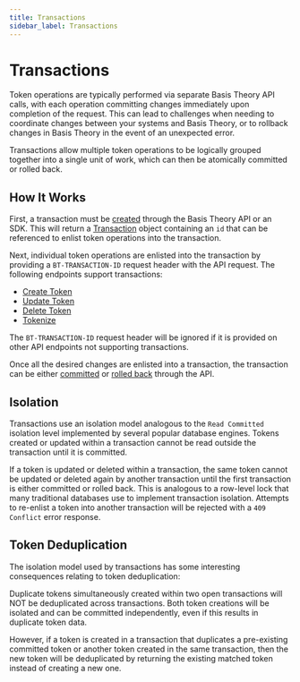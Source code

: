 ```yaml
---
title: Transactions
sidebar_label: Transactions
---
```



# Transactions <Enterprise />

Token operations are typically performed via separate Basis Theory API calls, with each operation committing changes immediately
upon completion of the request. This can lead to challenges when needing to coordinate changes between your
systems and Basis Theory, or to rollback changes in Basis Theory in the event of an unexpected error.

Transactions allow multiple token operations to be logically grouped together into a single unit of work,
which can then be atomically committed or rolled back.

## How It Works

First, a transaction must be [created](/docs/api/tokens/transactions/#create-transaction) through the Basis Theory API or an SDK.
This will return a [Transaction](/docs/api/tokens/transactions/#transaction-object) object containing an `id` that can
be referenced to enlist token operations into the transaction.

Next, individual token operations are enlisted into the transaction by providing a `BT-TRANSACTION-ID` request header with the API request.
The following endpoints support transactions:

- [Create Token](/docs/api/tokens/#create-token)
- [Update Token](/docs/api/tokens/#update-token)
- [Delete Token](/docs/api/tokens/#delete-token)
- [Tokenize](/docs/api/tokens/tokenize)

The `BT-TRANSACTION-ID` request header will be ignored if it is provided on other API endpoints not supporting transactions.

Once all the desired changes are enlisted into a transaction, the transaction can be either [committed](/docs/api/tokens/transactions/#commit-transaction)
or [rolled back](/docs/api/tokens/transactions/#rollback-transaction) through the API.

## Isolation

Transactions use an isolation model analogous to the `Read Committed` isolation level implemented by several popular database engines.
Tokens created or updated within a transaction cannot be read outside the transaction until it is committed.

If a token is updated or deleted within a transaction, the same token cannot be updated or deleted again by another
transaction until the first transaction is either committed or rolled back.
This is analogous to a row-level lock that many traditional databases use to implement transaction isolation.
Attempts to re-enlist a token into another transaction will be rejected with a `409 Conflict` error response.

## Token Deduplication

The isolation model used by transactions has some interesting consequences relating to token deduplication:

Duplicate tokens simultaneously created within two open transactions will NOT be deduplicated across transactions.
Both token creations will be isolated and can be committed independently, even if this results in duplicate token data.

However, if a token is created in a transaction that duplicates a pre-existing committed token or another token created in the same transaction,
then the new token will be deduplicated by returning the existing matched token instead of creating a new one.
